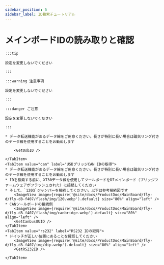 ```yaml
---
sidebar_position: 5
sidebar_label: ID検索チュートリアル
---
```





# メインボードIDの読み取りと確認

    :::tip

    設定を変更しないでください

    :::

    :::warning 注意事項

    設定を変更しないでください

    :::

    :::danger ご注意

    設定を変更しないでください

    :::

<Tabs>
    <TabItem value="usb" label="USB IDの取得" default>

    * データ転送機能があるデータ線をご用意ください。長さが特別に長い場合は磁気リング付きのデータ線を使用することをお勧めします
    
        <GetUsbID />
        
    </TabItem>
    <TabItem value="can" label="USBブリッジCAN IDの取得">
    * データ転送機能があるデータ線をご用意ください。長さが特別に長い場合は磁気リング付きのデータ線を使用することをお勧めします
    * IDを検索する前に、XT30データ線を使用してツールボードをD7メインボード（ブリッジファームウェアがフラッシュされた）に接続してください
    * そして、`120Ω`ジャンパーを接続してください。以下は参考接続図です
        <ImageView image={require('@site/docs/ProductDoc/MainBoard/fly-d/fly-d8-f407/flash/img/120.webp').default} size="80%" align="left" />
    * CANツールボードの接続例
        <ImageView image={require('@site/docs/ProductDoc/MainBoard/fly-d/fly-d8-f407/flash/img/canbridge.webp').default} size="80%" align="left" />   
        <GetCanbusUUID />
    </TabItem>
    <TabItem value="rs232" label="RS232 IDの取得">
    * ドイッチが正しい位置にあることを確認してください
        <ImageView image={require('@site/docs/ProductDoc/MainBoard/fly-d/fly-d8-f407/img/dip.webp').default} size="80%" align="left" />              
        <GetRS232ID />

    </TabItem>
</Tabs>